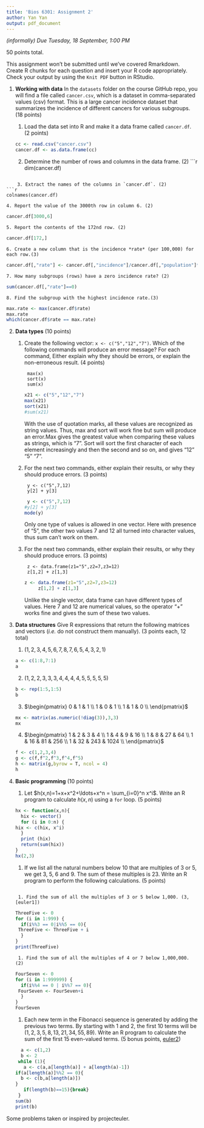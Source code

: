 ```yaml
---
title: 'Bios 6301: Assignment 2'
author: Yan Yan
output: pdf_document
---
```


*(informally) Due Tuesday, 18 September, 1:00 PM*

50 points total.

This assignment won't be submitted until we've covered Rmarkdown.
Create R chunks for each question and insert your R code appropriately.
Check your output by using the `Knit PDF` button in RStudio.

1. **Working with data** In the `datasets` folder on the course GitHub repo, you will find a file called `cancer.csv`, which is a dataset in comma-separated values (csv) format. This is a large cancer incidence dataset that summarizes the incidence of different cancers for various subgroups. (18 points)

    1. Load the data set into R and make it a data frame called `cancer.df`. (2 points)
```r
cc <- read.csv("cancer.csv")
cancer.df <- as.data.frame(cc)
```

    2. Determine the number of rows and columns in the data frame. (2)
```r
dim(cancer.df)

```

    3. Extract the names of the columns in `cancer.df`. (2)
```r
colnames(cancer.df)
```

    4. Report the value of the 3000th row in column 6. (2)
```r
cancer.df[3000,6]
```

    5. Report the contents of the 172nd row. (2)
```r
cancer.df[172,]
```

    6. Create a new column that is the incidence *rate* (per 100,000) for each row.(3)
```r
cancer.df[,"rate"] <- cancer.df[,"incidence"]/cancer.df[,"population"]*10^5
```

    7. How many subgroups (rows) have a zero incidence rate? (2)
```r
sum(cancer.df[,"rate"]==0)
```

    8. Find the subgroup with the highest incidence rate.(3)
```r
max.rate <- max(cancer.df$rate)
max.rate
which(cancer.df$rate == max.rate)
```

2. **Data types** (10 points)

    1. Create the following vector: `x <- c("5","12","7")`. Which of the following commands will produce an error message? For each command, Either explain why they should be errors, or explain the non-erroneous result. (4 points)

            max(x)
            sort(x)
            sum(x)
```r
x21 <- c("5","12","7")
max(x21)
sort(x21)
#sum(x21)
```
With the use of quotation marks, all these values are recognized as string values. Thus, max and sort will work fine but sum will produce an error.Max gives the greatest value when comparing these values as strings, which is "7". Sort will sort the first character of each element increasingly and then the second and so on, and gives "12" "5" "7".


    2. For the next two commands, either explain their results, or why they should produce errors. (3 points)

            y <- c("5",7,12)
            y[2] + y[3]
```r
 y <- c("5",7,12)
#y[2] + y[3]
mode(y)
```
Only one type of values is allowed in one vector. Here with presence of "5", the other two values 7 and 12 all turned into character values, thus sum can't work on them.

    3. For the next two commands, either explain their results, or why they should produce errors. (3 points)

            z <- data.frame(z1="5",z2=7,z3=12)
            z[1,2] + z[1,3]
```r
z <- data.frame(z1="5",z2=7,z3=12)
            z[1,2] + z[1,3]
```
Unlike the single vector, data frame can have different types of values. Here 7 and 12 are numerical values, so the operator "+" works fine and gives the sum of these two values.

3. **Data structures** Give R expressions that return the following matrices and vectors (*i.e.* do not construct them manually). (3 points each, 12 total)

    1. $(1,2,3,4,5,6,7,8,7,6,5,4,3,2,1)$
```r
a <- c(1:8,7:1)
a
```
    
    2. $(1,2,2,3,3,3,4,4,4,4,5,5,5,5,5)$
```r
b <- rep(1:5,1:5)
b
```

    3. $\begin{pmatrix}
      0 & 1 & 1  \\
      1 & 0 & 1  \\
      1 & 1 & 0  \\
    \end{pmatrix}$
```r
mx <- matrix(as.numeric(!diag(3)),3,3)
mx
```

    4. $\begin{pmatrix}
      1 & 2 & 3 & 4 \\
      1 & 4 & 9 & 16 \\
      1 & 8 & 27 & 64  \\
      1 & 16 & 81 & 256 \\
      1 & 32 & 243 & 1024  \\
    \end{pmatrix}$
```r
f <- c(1,2,3,4)
g <- c(f,f^2,f^3,f^4,f^5)
h <- matrix(g,byrow = T, ncol = 4)
h
```

4. **Basic programming** (10 points)

    1. Let $h(x,n)=1+x+x^2+\ldots+x^n = \sum_{i=0}^n x^i$. Write an R program to calculate $h(x,n)$ using a `for` loop. (5 points)
```r
hx <- function(x,n){
  hix <- vector()
  for (i in 0:n) {
   hix <- c(hix, x^i)
  }
  print (hix)
  return(sum(hix))
}
hx(2,3)
```

    1. If we list all the natural numbers below 10 that are multiples of 3 or 5, we get 3, 5, 6 and 9. The sum of these multiples is 23. Write an R program to perform the following calculations. (5 points)
```r

```

        1. Find the sum of all the multiples of 3 or 5 below 1,000. (3, [euler1])
```r

ThreeFive <- 0
for (i in 1:999) {
  if(i%%3 == 0|i%%5 == 0){
    ThreeFive <- ThreeFive + i
  }
}
print(ThreeFive)
```

        1. Find the sum of all the multiples of 4 or 7 below 1,000,000. (2)
```r
FourSeven <- 0
for (i in 1:999999) {
  if(i%%4 == 0 | i%%7 == 0){
    FourSeven <- FourSeven+i
  }
}
FourSeven
```

    1. Each new term in the Fibonacci sequence is generated by adding the previous two terms. By starting with 1 and 2, the first 10 terms will be $(1, 2, 3, 5, 8, 13, 21, 34, 55, 89)$. Write an R program to calculate the sum of the first 15 even-valued terms. (5 bonus points, [euler2])
```r
  a <- c(1,2)
  b <- 2
 while (1){
      a <- c(a,a[length(a)] + a[length(a)-1])
   if(a[length(a)]%%2 == 0){
     b <- c(b,a[length(a)])
   }
      if(length(b)==15){break}
    }
sum(b)
print(b)
```

Some problems taken or inspired by projecteuler.

[euler1]:https://projecteuler.net/problem=1
[euler2]: https://projecteuler.net/problem=2
